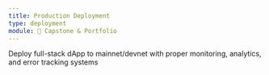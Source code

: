 ```yaml
---
title: Production Deployment
type: deployment
module: 🚀 Capstone & Portfolio
---
```


Deploy full-stack dApp to mainnet/devnet with proper monitoring, analytics, and error tracking systems
